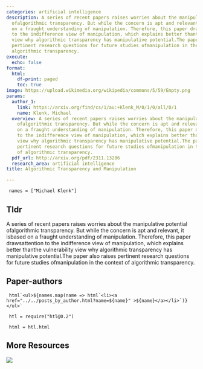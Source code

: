 ```yaml
---
categories: artificial intelligence
description: A series of recent papers raises worries about the manipulative potential
  ofalgorithmic transparency. But while the concern is apt and relevant, it isbased
  on a fraught understanding of manipulation. Therefore, this paper drawsattention
  to the indifference view of manipulation, which explains better thanthe vulnerability
  view why algorithmic transparency has manipulative potential.The paper also raises
  pertinent research questions for future studies ofmanipulation in the context of
  algorithmic transparency.
execute:
  echo: false
format:
  html:
    df-print: paged
    toc: true
image: https://upload.wikimedia.org/wikipedia/commons/5/59/Empty.png
params:
  author_1:
    link: https://arxiv.org/find/cs/1/au:+Klenk_M/0/1/0/all/0/1
    name: Klenk, Michael
  overview: A series of recent papers raises worries about the manipulative potential
    ofalgorithmic transparency. But while the concern is apt and relevant, it isbased
    on a fraught understanding of manipulation. Therefore, this paper drawsattention
    to the indifference view of manipulation, which explains better thanthe vulnerability
    view why algorithmic transparency has manipulative potential.The paper also raises
    pertinent research questions for future studies ofmanipulation in the context
    of algorithmic transparency.
  pdf_url: http://arxiv.org/pdf/2311.13286
  research_area: artificial intelligence
title: Algorithmic Transparency and Manipulation

---
```

```ojs

 names = ["Michael Klenk"] 

``` 

## Tldr 
A series of recent papers raises worries about the manipulative potential ofalgorithmic transparency. But while the concern is apt and relevant, it isbased on a fraught understanding of manipulation. Therefore, this paper drawsattention to the indifference view of manipulation, which explains better thanthe vulnerability view why algorithmic transparency has manipulative potential.The paper also raises pertinent research questions for future studies ofmanipulation in the context of algorithmic transparency.

## Paper-authors

```ojs

 html`<ul>${names.map(name => html`<li><a href="../../posts_by_author.html?name=${name}" >${name}</a></li>`)}</ul>` 

``` 

```ojs

 htl = require("htl@0.2") 

``` 

```ojs

 html = htl.html 

``` 

## More Resources
[![](https://img.shields.io/badge/PDF-green?style=flat)]({{< meta params.pdf_url >}})
